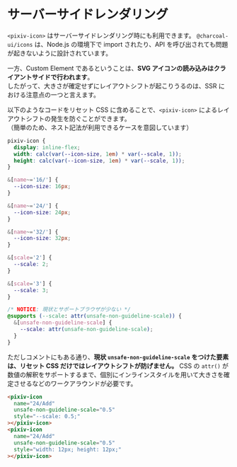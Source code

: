 
<Meta title="icons/SSR Guide" />

# サーバーサイドレンダリング

`<pixiv-icon>` はサーバーサイドレンダリング時にも利用できます。
`@charcoal-ui/icons` は、Node.js の環境下で import されたり、API を呼び出されても問題が起きないように設計されています。

一方、Custom Element であるということは、**SVG アイコンの読み込みはクライアントサイドで行われます**。  
したがって、大きさが確定せずにレイアウトシフトが起こりうるのは、SSR における注意点の一つと言えます。

以下のようなコードをリセット CSS に含めることで、`<pixiv-icon>` によるレイアウトシフトの発生を防ぐことができます。  
（簡単のため、ネスト記法が利用できるケースを意図しています）

```css
pixiv-icon {
  display: inline-flex;
  width: calc(var(--icon-size, 1em) * var(--scale, 1));
  height: calc(var(--icon-size, 1em) * var(--scale, 1));
}

&[name~='16/'] {
  --icon-size: 16px;
}

&[name~='24/'] {
  --icon-size: 24px;
}

&[name~='32/'] {
  --icon-size: 32px;
}

&[scale='2'] {
  --scale: 2;
}

&[scale='3'] {
  --scale: 3;
}

/* NOTICE: 現状とサポートブラウザが少ない */
@supports (--scale: attr(unsafe-non-guideline-scale)) {
  &[unsafe-non-guideline-scale] {
    --scale: attr(unsafe-non-guideline-scale);
  }
}
```

ただしコメントにもある通り、**現状 `unsafe-non-guideline-scale` をつけた要素は、リセット CSS だけではレイアウトシフトが防げません。**
CSS の `attr()` が数値の解釈をサポートするまで、個別にインラインスタイルを用いて大きさを確定させるなどのワークアラウンドが必要です。

```html
<pixiv-icon
  name="24/Add"
  unsafe-non-guideline-scale="0.5"
  style="--scale: 0.5;"
></pixiv-icon>
<pixiv-icon
  name="24/Add"
  unsafe-non-guideline-scale="0.5"
  style="width: 12px; height: 12px;"
></pixiv-icon>
```
